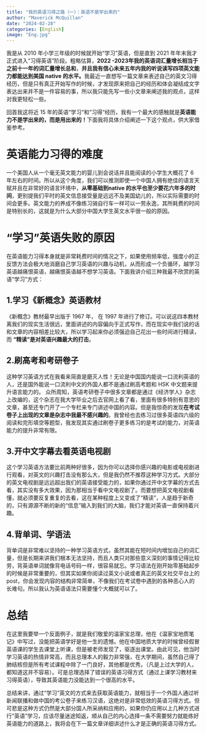 ```yaml
---
title: "我的英语习得之路（一）：英语不是学出来的"
author: "Maverick McQuillan"
date: "2024-02-28"
categories: [English]
image: "Eng.jpg"
---
```


我是从 2010 年小学三年级的时候就开始“学习”英语，但是直到 2021 年年末我才正式进入“习得英语”阶段。粗略估算，**2022 -2023年我的英语词汇量增长相当于之前十一年的词汇量增长总和**，**并且我有信心未来五年内我的听说读写四项英文能力都能达到美国 native 的水平。**我最近一直想写一篇文章来表述自己的英文习得经历，但是只有真正开始写作的时候，才发现原来把自己的经历和体会凝结成文字表达出来并不是一件容易的事，所以我只能先写一些小文章来阐述我的观点，这样对我更轻松一些。

回首我这将近 15 年的英语“学习“和“习得“经历，我有一个最大的感触就是**英语能力不是学出来的，而是用出来的！**下面我将具体介绍阐述一下这个观点，供大家借鉴参考。

# 英语能力习得的难度

一个美国人从一个毫无英文能力的婴儿到会说话并且能阅读的小学生大概花了 6 年左右的时间。所以从这个角度，我们可以推测即使一个中国人拥有绝佳的语言天赋并且在非常好的语言环境中，**从零基础到native 的水平也至少要花六年多的时间**，更别提我们平时的英文信息接受量是远远不及美国幼儿的，所以实际需要的时间会更多。英文能力的养成不像练习骑自行车一样可以一劳永逸，其所耗费的时间是特别长的，这就是为什么大部分中国大学生英文水平很一般的原因。

# “学习”英语失败的原因

在英语能力习得本身就是非常耗费时间的情况之下，如果使用频率低，强度小的正反馈方法会极大地消磨自己学习英语的兴趣与动机，从而形成一个负循环，越学习英语越痛恨英语，越痛恨英语越不想学习英语。下面我讲介绍三种我最不欣赏的英语“学习”方式：

## 1.学习《新概念》英语教材

《新概念》教材最早出版于 1967 年， 在 1997 年进行了修订。可以说这四本教材离我们的现实生活很远，里面讲述的内容偏向于正式写作，而在现实中我们说的话和文章的内容相差比较大，所以学习起来你必须强迫自己花出一些时间进行精读，而 **“精读”是对英语兴趣最大的打击**。

## 2.刷高考和考研卷子

这种学习英语方式在我看来简直是磨灭人性！无论是中国国内能说一口流利英语的人，还是国外能说一口流利中文的外国人都不是通过刷高考题和 HSK 中文题来提升语言能力的。 众所周知，英语考研卷子中很多文章都是通过《经济学人》杂志上改编的，这个杂志在我大学毕业之后去官网上看了看，里面有很多特别有意思的文章，甚至还专门开了一个专栏来专门讲述中国的内容。但是我惊奇的发现**在考试卷子上出现的文章是杂志中我最不感兴趣的**。我曾经也去练习过很多英语四六级的阅读和完形填空等题型，我发现其实通过刷卷子更多练习的是考试的能力，对英语能力的提升非常有限。

## 3.开中文字幕去看英语电视剧

这个学习英语方法要比前两种好很多，因为你可以选择你感兴趣的电影或电视剧进行观看，对英文的兴趣打击没有那么大，但是我仍然不推荐这种学习方式。大部分的英文电视剧是远远超出我们的英语接受能力的，如果你通过开中文字幕的方式去看，其实没有多大效果，因为那相当于看中文电视剧了。而要想把英文电视剧看懂，就必须要反复重复的去看，这在某种程度上又变成了“精读”，人是趋于新奇的，只有源源不断的新的“信息”输入到我们的大脑，我们才能对英语一直保持着兴趣。

## 4.背单词、学语法

背单词是非常难以坚持的一种学习英语方式，虽然其能在短时间内增加自己的词汇量，但是长期来讲我们根本无法坚持，而且人类只对那些意义深刻的事情记得比较劳，背英语单词就像背电话号码一样，很容易就忘。学习语法在刚开始零基础起步的时候是非常重要的，但其实如果你阅读过英文小说或者真正的英文社交平台上的post，你会发现内容的结构非常简单，不像我们在考试卷中遇到的各种恶心人的长难句。所以我认为英语语法只需要懂个大概就可以了。

# 总结

在这里我要举一个反面例子，就是我们敬爱的温家宝总理，他在《温家宝地质笔记》中写过，没能把英语学好是他一生的遗憾。他在中国地质大学的时候曾经假冒英语课的学生去课堂上听课，但是被老师发现了，驱逐出课堂。由此可见，他当时学习英语的热情非常高，而且总理本人的毅力非常强，在大学期间，虽然自己得了肺结核但是所有考试课程中除了一门良好，其他都是优秀。（凡是上过大学的人，都知道这并不容易）。可是总理选择了错误的英语习得方式（通过上课学习教材来习得英语），导致其英语能力没能达到一个很高的水平。

总结来讲，通过“学习”英文的方式来去获取英语能力，就相当于一个外国人通过听新闻联播和做中国的考公卷子来练习汉语，这绝对是非常低效的英语习得方式。但可悲是这种方式仍然是大部分国人所采纳和应用的，如果你仍应用以上几种方式进行“英语”学习，应该尽量迷途知返，顺从自己的内心选择一条不需要努力就能练好英语能力的道路上，我将会在下一篇文章详细讲述什么才是正确的英语习得方式。
